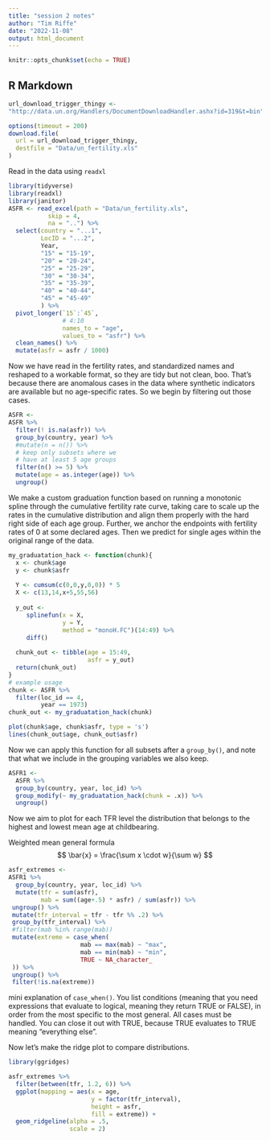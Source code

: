 ```yaml
---
title: "session 2 notes"
author: "Tim Riffe"
date: "2022-11-08"
output: html_document
---
```


```r
knitr::opts_chunk$set(echo = TRUE)
```

## R Markdown
```r
url_download_trigger_thingy <-
"http://data.un.org/Handlers/DocumentDownloadHandler.ashx?id=319&t=bin"

options(timeout = 200)
download.file(
  url = url_download_trigger_thingy,
  destfile = "Data/un_fertility.xls"
)

```

Read in the data using `readxl`

```r
library(tidyverse)
library(readxl)
library(janitor)
ASFR <- read_excel(path = "Data/un_fertility.xls",
           skip = 4,
           na = "..") %>% 
  select(country = "...1",
         LocID = "...2",
         Year,
         "15" = "15-19",
         "20" = "20-24",
         "25" = "25-29",
         "30" = "30-34",
         "35" = "35-39",
         "40" = "40-44",
         "45" = "45-49"
         ) %>% 
  pivot_longer(`15`:`45`,
               # 4:10
               names_to = "age",
               values_to = "asfr") %>% 
  clean_names() %>% 
  mutate(asfr = asfr / 1000)
```

Now we have read in the fertility rates, and standardized names and reshaped to a workable format, so they are tidy but not clean, boo. That's because there are anomalous cases in the data where synthetic indicators are available but no age-specific rates. So we begin by filtering out those cases.

```r
ASFR <-
ASFR %>% 
  filter(! is.na(asfr)) %>% 
  group_by(country, year) %>% 
  #mutate(n = n()) %>% 
  # keep only subsets where we 
  # have at least 5 age groups
  filter(n() >= 5) %>% 
  mutate(age = as.integer(age)) %>% 
  ungroup()

```


We make a custom graduation function based on running a monotonic spline through the cumulative fertility rate curve, taking care to scale up the rates in the cumulative distribution and align them properly with the hard right side of each age group. Further, we anchor the endpoints with fertility rates of 0 at some declared ages. Then we predict for single ages within the original range of the data.
```r

my_graduatation_hack <- function(chunk){
  x <- chunk$age
  y <- chunk$asfr 
  
  Y <- cumsum(c(0,0,y,0,0)) * 5
  X <- c(13,14,x+5,55,56)
  
  y_out <-
     splinefun(x = X,
               y = Y, 
               method = "monoH.FC")(14:49) %>% 
     diff()
  
  chunk_out <- tibble(age = 15:49,
                      asfr = y_out)
  return(chunk_out)
}
# example usage
chunk <- ASFR %>% 
  filter(loc_id == 4,
         year == 1973)
chunk_out <- my_graduatation_hack(chunk)

plot(chunk$age, chunk$asfr, type = 's')
lines(chunk_out$age, chunk_out$asfr)
```

Now we can apply this function for all subsets after a `group_by()`, and note that what we include in the grouping variables we also keep.

```r
ASFR1 <-
  ASFR %>% 
  group_by(country, year, loc_id) %>% 
  group_modify(~ my_graduatation_hack(chunk = .x)) %>% 
  ungroup()
```

Now we aim to plot for each TFR level the distribution that belongs to the highest and lowest mean age at childbearing.

Weighted mean general formula
$$
\bar{x} = \frac{\sum x \cdot w}{\sum w}
$$

```r
asfr_extremes <-
ASFR1 %>% 
  group_by(country, year, loc_id) %>% 
  mutate(tfr = sum(asfr),
         mab = sum((age+.5) * asfr) / sum(asfr)) %>% 
 ungroup() %>% 
 mutate(tfr_interval = tfr - tfr %% .2) %>% 
 group_by(tfr_interval) %>% 
 #filter(mab %in% range(mab))
 mutate(extreme = case_when(
                    mab == max(mab) ~ "max",
                    mab == min(mab) ~ "min",
                    TRUE ~ NA_character_
 )) %>% 
 ungroup() %>% 
 filter(!is.na(extreme))
```

mini explanation of `case_when()`. You list conditions (meaning that you need expressions that evaluate to logical, meaning they return TRUE or FALSE), in order from the most specific to the most general. All cases must be handled. You can close it out with TRUE, because TRUE evaluates to TRUE meaning "everything else".

Now let's make the ridge plot to compare distributions.
```r
library(ggridges)

asfr_extremes %>% 
  filter(between(tfr, 1.2, 6)) %>% 
  ggplot(mapping = aes(x = age,
                       y = factor(tfr_interval),
                       height = asfr,
                       fill = extreme)) +
  geom_ridgeline(alpha = .5,
                 scale = 2)

```



